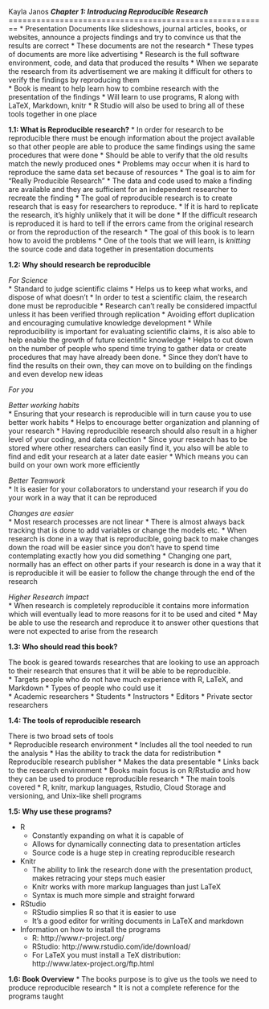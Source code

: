 Kayla Janos 
**_Chapter 1: Introducing Reproducible Research_**
========================================================
* Presentation Documents like slideshows, journal articles, books, or websites, announce a projects findings and try to convince us that the results are correct 
  * These documents are not the research
  * These types of documents are more like advertising 
* Research is the full software environment, code, and data that produced the results 
* When we separate the research from its advertisement we are making it difficult for others to verify the findings by reproducing them  
* Book is meant to help learn how to combine research with the presentation of the findings 
* Will learn to use programs, R along with LaTeX, Markdown, knitr
  * R Studio will also be used to bring all of these tools together in one place 


**1.1: What is Reproducible research?**
* In order for research to be reproducible there must be enough information about the project available so that other people are able to produce the same findings using the same procedures that were done 
  * Should be able to verify that the old results match the newly produced ones 
  * Problems may occur when it is hard to reproduce the same data set because of resources 
* The goal is to aim for “Really Producible Research” 
  * The data and code used to make a finding are available and they are sufficient for an independent researcher to recreate the finding 
* The goal of reproducible research is to create research that is easy for researchers to reproduce. 
  * If it is hard to replicate the research, it’s highly unlikely that it will be done 
  * If the difficult research is reproduced it is hard to tell if the errors came from the original research or from the reproduction of the research 
  * The goal of this book is to learn how to avoid the problems 
* One of  the tools that we will learn, is _knitting_ the source code and data together in presentation documents  

**1.2: Why should research be reproducible**  

_For Science_  
* Standard to judge scientific claims 
  * Helps us to keep what works, and dispose of what doesn’t
  * In order to test a scientific claim, the research done must be reproducible 
  * Research can’t really be considered impactful unless it has been verified through replication
* Avoiding effort duplication and encouraging cumulative knowledge development
  * While reproducibility is important for evaluating scientific claims, it is also able to help enable the growth of future scientific knowledge 
  * Helps to cut down on the number of people who spend time trying to gather data or create procedures that may have already been done. 
  * Since they don’t have to find the results on their own, they can move on to building on the findings and even develop new ideas
  
_For you_  

_Better working habits_  
* Ensuring that your research is reproducible will in turn cause you to use better work habits
* Helps to encourage better organization and planning of your research
* Having reproducible research should also result in a higher level of your coding, and data collection 
  * Since your research has to be stored where other researchers can easily find it, you also will be able to find and edit your research at a later date easier 
  * Which means you can build on your own work more efficiently   

_Better Teamwork_  
* It is easier for your collaborators to understand your research if you do your work in a way that it can be reproduced  

_Changes are easier_  
* Most research processes are not linear
  * There is almost always back tracking that is done to add variables or change the models etc. 
* When research is done in a way that is reproducible, going back to make changes down the road will be easier since you don’t have to spend time contemplating exactly how you did something 
* Changing one part, normally has an effect on other parts if your research is done in a way that it is reproducible it will be easier to follow the change through the end of the research  

_Higher Research Impact_  
* When research is completely reproducible it contains more information which will eventually lead to more reasons for it to be used and cited 
* May be able to use the research and reproduce it to answer other questions that were not expected to arise from the research

**1.3: Who should read this book?**  

The book is geared towards researches that are looking to use an approach to their research that ensures that it will be able to be reproducible.  
* Targets people who do not have much experience with R, LaTeX, and Markdown
* Types of people who could use it	
  * Academic researchers
  * Students
  * Instructors
  * Editors
  * Private sector researchers 
  
**1.4: The tools of reproducible research**

There is two broad sets of tools  
* Reproducible research environment
  * Includes all the tool needed to run the analysis 
  * Has the ability to track the data for redistribution
* Reproducible research publisher
  * Makes the data presentable
  * Links back to the research environment
* Books main focus is on R/Rstudio and how they can be used to produce reproducible research 
   * The main tools covered
  * R, knitr, markup languages, Rstudio, Cloud Storage and versioning, and Unix-like shell programs

**1.5: Why use these programs?**

* R
  * Constantly expanding on what it is capable of 
  * Allows for dynamically connecting data to presentation articles
  * Source code is a huge step in creating reproducible research
* Knitr
  * The ability to link the research done with the presentation product, makes retracing your steps much easier
  * Knitr works with more markup languages than just LaTeX
  * Syntax is much more simple and straight forward 
* RStudio
  * RStudio simplies R so that it is easier to use 
  * It’s a good editor for writing documents in LaTeX and markdown
  
* Information on how to install the programs
  * R: http://www.r-project.org/
  * RStudio: http://www.rstudio.com/ide/download/
  * For LaTeX you must install a TeX distribution:  
     http://www.latex-project.org/ftp.html
     
**1.6: Book Overview**
* The books purpose is to give us the tools we need to produce reproducible research
* It is not a complete reference for the programs taught 






